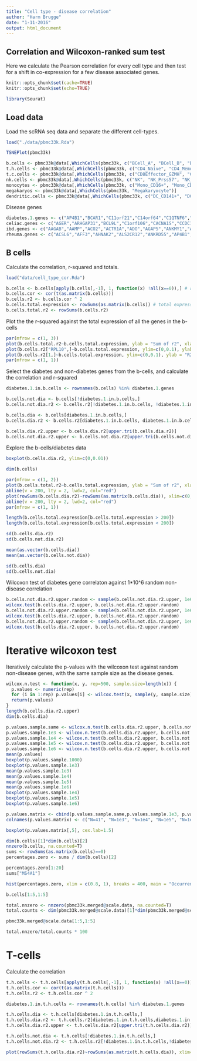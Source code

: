 ```yaml
---
title: "Cell type - disease correlation"
author: "Harm Brugge"
date: "1-11-2016"
output: html_document
---
```


## Correlation and Wilcoxon-ranked sum test

Here we calculate the Pearson correlation for every cell type and then test for a shift in co-expression for a few disease associated genes.

```r
knitr::opts_chunk$set(cache=TRUE)
knitr::opts_chunk$set(echo=TRUE)

library(Seurat)
```

## Load data

Load the scRNA seq data and separate the different cell-types.
```r

load("./data/pbmc33k.Rda")

TSNEPlot(pbmc33k)

b.cells <- pbmc33k@data[,WhichCells(pbmc33k, c("BCell_A", "BCell_B", "BCell_C"))]
t.h.cells <- pbmc33k@data[,WhichCells(pbmc33k, c("CD4_Naive", "CD4_Memory_Antiviral", "CD4_Memory_TIGIT", "CD4_Memory"))]
t.c.cells <- pbmc33k@data[,WhichCells(pbmc33k, c("CD8Effector_GZMH", "CD8Effector_GZMK", "CD8_Memory", "CD8_Naive"))]
nk.cells <- pbmc33k@data[,WhichCells(pbmc33k, c("NK", "NK_Prss57", "NK_XCL1"))]
monocytes <- pbmc33k@data[,WhichCells(pbmc33k, c("Mono_CD16+", "Mono_CD16+_C1qa", "Mono_Apobec3b", "Mono_Apobec3a", "Mono_CD14+", "Mono_CD14+_Inflam", "Mono_CD14+_Antiviral"))]
megakaryos <- pbmc33k@data[,WhichCells(pbmc33k, "Megakaryocyte")]
dendritic.cells <- pbmc33k@data[,WhichCells(pbmc33k, c("DC_CD141+", "DC_CD1C+"))]

```

Disease genes
```r
diabetes.1.genes <- c("AP4B1","BCAR1","C11orf21","C14orf64","C1QTNF6","C7orf71","CCDC101","CCR7","CD226","CDC37P1","CDK2","CLEC16A","CLECL1","CLN3","CSF3","CTLA4","CTSH","DOK6","EIF3C","EIF3CL","ENSG00000232530","ENSG00000241287","ENSG00000256582","ENSG00000257411","ENSG00000258511","ENSG00000261089","ENSG00000264198","ENSG00000266840","ERBB3","FKRP","GDF11","GSDMB","HLA.DMA","HLA.DQA1","HLA.DQB1","HLA.DQB1.AS1","HLA.DQB2","HLA.DRB5","HOTAIRM1","HOXA1","HOXA2","IKZF3","IL27","IL2RA","LIF","MIR320E","NPIPB6","NPIPB7","NPIPB8","NPIPB9","ORMDL3","PRKD2","PTPN2","RAB5B","RABEP2","RPS26","SBK1","SH2B1","SIRPG","SKAP2","STRN4","SULT1A1","SULT1A2","SUOX","TSPAN32","TYK2","ZPBP2")
celiac.genes <- c("AGER","ARHGAP31","BCL9L","C1orf106","CACNA1S","CCDC116","CCR1","CCR2","CCR3","CCRL2","CIITA","CPLX3","CSK","CXCR6","ELMO1","ENSG00000223552","ENSG00000236525","ENSG00000237058","ENSG00000238164","ENSG00000240310","ENSG00000241287","ENSG00000255422","ENSG00000259382","ENSG00000261606","ENSG00000263080","FLT1P1","GPR25","GPSM3","HLA.DMA","HLA.DQB1","HLA.DQB1.AS1","HLA.DRB5","ICOS","ICOSLG","IL18R1","IL1RL1","IRF4","KIAA1109","LMAN1L","LTF","MIR4513","MIR4772","MMEL1","PBX2","PLEK","PTPN2","RMI2","RNF5","THEMIS","TNFRSF14","TTC34","UBASH3A","UBE2L3","ULK3")
ibd.genes <- c("AAGAB","AAMP","ACO2","ACTR1A","ADO","AGAP5","ANKMY1","AP4B1","APEH","ARPC2","ATG16L1","BACH2","BSN","C10orf55","C17orf67","C20orf112","C5orf47","C7orf71","CACNA1S","CALM3","CAMK2G","CARD9","CAST","CCDC116","CCR5","CD226","CD40","CDH3","CEBPB","CELSR3","CISD1","CLN3","COMMD7","CPEB4","CRTC3","CSDC2","CTSW","CUL2","CXCL5","DACT3","DAG1","DENND1B","DESI1","DNLZ","DOCK7","DOK6","EDN3","EFCAB8","EFEMP2","EIF2S2P3","EIF3C","ENSG00000167807","ENSG00000170091","ENSG00000197146","ENSG00000202533","ENSG00000203999","ENSG00000213702","ENSG00000224276","ENSG00000224397","ENSG00000225331","ENSG00000225931","ENSG00000227598","ENSG00000228037","ENSG00000229299","ENSG00000229951","ENSG00000231858","ENSG00000231993","ENSG00000233077","ENSG00000234132","ENSG00000235582","ENSG00000236525","ENSG00000237604","ENSG00000238164","ENSG00000238280","ENSG00000242288","ENSG00000242687","ENSG00000243628","ENSG00000243696","ENSG00000247121","ENSG00000248636","ENSG00000249141","ENSG00000251572","ENSG00000254275","ENSG00000256428","ENSG00000256914","ENSG00000257582","ENSG00000261089","ENSG00000261338","ENSG00000261662","ENSG00000262820","ENSG00000266786","ENSG00000266840","ENSG00000267607","ENSG00000268810","ENSG00000269151","ENSG00000269292","ENSG00000269636","ERAP1","ERAP2","ERGIC1","FADS1","FADS2","FEN1","FIBP","FOXR1","FUT2","GNA12","GNG8","GPBAR1","GPR25","GSDMB","HLA.DRB5","HLA.DRB6","HOTAIRM1","HOXA1","HOXA2","ICAM1","ICAM4","ICAM5","ICOSLG","IL18R1","IL1RL1","IL23R","IL27","IL6ST","INPP5D","IP6K2","IPMK","IRF5","IRGM","ITGAL","ITIH4","ITM2BP1","KIF11","KIR2DL1","KIR3DL1","KIR3DL2","KSR1","LIME1","LNPEP","LRRK2","LY75","LY75.CD302","MAP3K8","MAPRE1","MEI1","MIR1908","MIR3939","MIR4772","MIR611","MMEL1","MRPL20","MRPL23","MST1","MUS81","MXRA8","MYRF","NDFIP1","NFATC1","NFKB1","NKX2.3","NOTCH2","NPIPB6","NPIPB7","NPIPB8","NPIPB9","NTN5","ORMDL3","P4HA2","PARK7","PEBP1P3","PF4","PFKFB4","PLAU","PLCH2","PLCL1","PMM1","POLR3H","PPP5C","PPP5D1","PRKAB1","PRKCB","PSMB8","PSMB9","PTGIR","PTGS2","PTPN2","PTPRC","RASGRP1","RBM22","REG4","RFTN2","RIPK2","RN7SL657P","RNASET2","RNF145","RNFT1","RPL9P29","RPS6KA2","SAG","SCNN1D","SEC1P","SKAP2","SLC22A5","SLC25A20","SLC26A6","SLC2A4RG","SLC35C2","SLC35D1","SLMO2","SMIM3","SMURF1","SNAPC4","SP140","SUFU","SULT1A2","SYNGR1","TEF","TM9SF4","TMBIM1","TMEM180","TMEM258","TNFRSF14","TNFSF8","TOB2","TSPAN14","TYK2","UBE2L3","UBQLN4","USP36","ZBTB38","ZBTB46","ZFP90","ZGLP1","ZGPAT","ZNF300P1","ZNF831","ZPBP2")
rheuma.genes <- c("ACSL6","AFF3","AHNAK2","ALS2CR12","ANKRD55","AP4B1","ARAP1","ARAP1-AS2","ARID5B","ATG5","BCL9L","BLK","CCDC157","CCR6","CD226 ","CD40","CD5","CFLAR","CTLA4","DDX6","ENSG00000228403","ENSG00000230955","ENSG00000237058","ENSG00000238164","ENSG00000254275","ENSG00000254774","ENSG00000255354","ENSG00000255518","ENSG00000256914","ENSG00000262211","ENSG00000264198","ENSG00000266840","ENSG00000267520","ENSG00000269468","ENSG00000269954","ERBB3","FADS1","FADS2","FAM167A","GPSM3","GSDMB","HLA-DQA1","HLA-DQA2","HLA-DRB1","HLA-DRB5","HLA-DRB6","HLA-DRB9","IFNAR1","IL6R","IL6ST","INPP5B","IRF5","JAZF1","KCTD20","MED1","MMEL1","MYRF","NOTCH4","ORMDL3","PADI4","PAM","PBX2","PDE2A","PHF19","PSMD5","RPS26","RTKN2","SHE","SLC35C2","SPRED2","SUOX","SYNGR1","TBC1D10A","TNFRSF14","TRAF1","TTC34","UBASH3A","UTS2","VPS37C","ZPBP2")
```

## B cells

Calculate the correlation, r-squared and totals.
```r
load("data/cell_type_cor.Rda")

b.cells <- b.cells[apply(b.cells[,-1], 1, function(x) !all(x==0)),] # remove zero rows
b.cells.cor <- cor(t(as.matrix(b.cells)))
b.cells.r2 <- b.cells.cor ^ 2
b.cells.total.expression <- rowSums(as.matrix(b.cells)) # total expression per gene
b.cells.total.r2 <- rowSums(b.cells.r2)
```

Plot the the r-squared against the total expression of all the genes in the b-cells
```r
par(mfrow = c(1, 3))
plot(b.cells.total.r2~b.cells.total.expression, ylab = "Sum of r2", xlab ="Total expression", main = "All genes", cex.lab = 1.5, cex.main = 1.5, pch=20, col=rgb(0,0,0,alpha=0.4), cex=0.5)
plot(b.cells.r2["RPL10",]~b.cells.total.expression, ylim=c(0,0.1), ylab = "R2", xlab ="Total expression", main = "Highly expressed gene", cex.lab = 1.5, cex.main = 1.5, pch=20, col=rgb(0,0,0,alpha=0.4), cex=0.5)
plot(b.cells.r2[1,]~b.cells.total.expression, ylim=c(0,0.1), ylab = "R2", xlab ="Total expression", main = "Lowly expressed gene", cex.lab = 1.5, cex.main = 1.5, pch=20, col=rgb(0,0,0,alpha=0.4), cex=0.5)
par(mfrow = c(1, 1))


```

Select the diabetes and non-diabetes genes from the b-cells, and calculate the correlation and r-squared
```r
diabetes.1.in.b.cells <- rownames(b.cells) %in% diabetes.1.genes

b.cells.not.dia <- b.cells[!diabetes.1.in.b.cells,]
b.cells.not.dia.r2 <- b.cells.r2[!diabetes.1.in.b.cells, !diabetes.1.in.b.cells]

b.cells.dia <- b.cells[diabetes.1.in.b.cells,]
b.cells.dia.r2 <- b.cells.r2[diabetes.1.in.b.cells, diabetes.1.in.b.cells]

b.cells.dia.r2.upper <- b.cells.dia.r2[upper.tri(b.cells.dia.r2)]
b.cells.not.dia.r2.upper <- b.cells.not.dia.r2[upper.tri(b.cells.not.dia.r2)]
```

Explore the b-cells/diabetes data
```r
boxplot(b.cells.dia.r2, ylim=c(0,0.01))

dim(b.cells)

par(mfrow = c(1, 2))
plot(b.cells.total.r2~b.cells.total.expression, ylab = "Sum of r2", xlab ="Total expression", main = "All genes", cex.lab = 1.2, cex.main = 1.5, pch=20, col=rgb(0,0,0,alpha=0.4), cex=0.5)
abline(v = 200, lty = 2, lwd=2, col="red")
plot(rowSums(b.cells.dia.r2)~rowSums(as.matrix(b.cells.dia)), xlim=c(0,10000), ylab = "Sum of r2", xlab ="Total expression", main = "Diabetes genes", cex.lab = 1.2, cex.main = 1.5, pch=20)
abline(v = 200, lty = 2, lwd=2, col="red")
par(mfrow = c(1, 1))

length(b.cells.total.expression[b.cells.total.expression > 200])
length(b.cells.total.expression[b.cells.total.expression < 200])

sd(b.cells.dia.r2)
sd(b.cells.not.dia.r2)

mean(as.vector(b.cells.dia))
mean(as.vector(b.cells.not.dia))

sd(b.cells.dia)
sd(b.cells.not.dia)
```

Wilcoxon test of diabetes gene correlaton against 1*10^6 random non-disease correlation 
```r
b.cells.not.dia.r2.upper.random <- sample(b.cells.not.dia.r2.upper, 1e6)
wilcox.test(b.cells.dia.r2.upper, b.cells.not.dia.r2.upper.random)
b.cells.not.dia.r2.upper.random <- sample(b.cells.not.dia.r2.upper, 1e6)
wilcox.test(b.cells.dia.r2.upper, b.cells.not.dia.r2.upper.random)
b.cells.not.dia.r2.upper.random <- sample(b.cells.not.dia.r2.upper, 1e6)
wilcox.test(b.cells.dia.r2.upper, b.cells.not.dia.r2.upper.random)
```


# Iterative wilcoxon test

Iteratively calculate the p-values with the wilcoxon test against random non-disease genes, with the same sample size as the disease genes.
```r
wilcox.n.test <- function(x, y, rep=500, sample.size=length(x)) {
  p.values <- numeric(rep)
  for (i in 1:rep) p.values[i] <- wilcox.test(x, sample(y, sample.size))$p.value
  return(p.values)
}
length(b.cells.dia.r2.upper)
dim(b.cells.dia)

p.values.sample.same <- wilcox.n.test(b.cells.dia.r2.upper, b.cells.not.dia.r2.upper)
p.values.sample.1e3 <- wilcox.n.test(b.cells.dia.r2.upper, b.cells.not.dia.r2.upper, rep=500, sample.size = 1e3)
p.values.sample.1e4 <- wilcox.n.test(b.cells.dia.r2.upper, b.cells.not.dia.r2.upper, rep=500, sample.size = 1e4)
p.values.sample.1e5 <- wilcox.n.test(b.cells.dia.r2.upper, b.cells.not.dia.r2.upper, rep=500, sample.size = 1e5)
p.values.sample.1e6 <- wilcox.n.test(b.cells.dia.r2.upper, b.cells.not.dia.r2.upper, rep=500, sample.size = 1e6)
mean(p.values)
boxplot(p.values.sample.1000)
boxplot(p.values.sample.1e3)
mean(p.values.sample.1e3)
mean(p.values.sample.1e4)
mean(p.values.sample.1e5)
mean(p.values.sample.1e6)
boxplot(p.values.sample.1e4)
boxplot(p.values.sample.1e5)
boxplot(p.values.sample.1e6)

p.values.matrix <- cbind(p.values.sample.same,p.values.sample.1e3, p.values.sample.1e4, p.values.sample.1e5, p.values.sample.1e6)
colnames(p.values.matrix) <- c("N=41", "N=1e3", "N=1e4", "N=1e5", "N=1e6")

boxplot(p.values.matrix[,5], cex.lab=1.5)

dim(b.cells)[1]*dim(b.cells)[2]
nnzero(b.cells, na.counted=T)
sums <- rowSums(as.matrix(b.cells)==0)
percentages.zero <- sums / dim(b.cells)[2]

percentages.zero[1:20]
sums["MS4A1"]

hist(percentages.zero, xlim = c(0.8, 1), breaks = 400, main = "Occurrence of zero values", xlab = "Zero values")

b.cells[1:5,1:5]

total.nnzero <- nnzero(pbmc33k.merged@scale.data, na.counted=T)
total.counts <- dim(pbmc33k.merged@scale.data)[1]*dim(pbmc33k.merged@scale.data)[2]

pbmc33k.merged@scale.data[1:5,1:5]

total.nnzero/total.counts * 100
```

# T-cells

Calculate the correlation
```r
t.h.cells <- t.h.cells[apply(t.h.cells[,-1], 1, function(x) !all(x==0)),]
t.h.cells.cor <- cor(t(as.matrix(t.h.cells)))
t.h.cells.r2 <- t.h.cells.cor ^ 2

diabetes.1.in.t.h.cells <- rownames(t.h.cells) %in% diabetes.1.genes

t.h.cells.dia <- t.h.cells[diabetes.1.in.t.h.cells,]
t.h.cells.dia.r2 <- t.h.cells.r2[diabetes.1.in.t.h.cells,diabetes.1.in.t.h.cells]
t.h.cells.dia.r2.upper <- t.h.cells.dia.r2[upper.tri(t.h.cells.dia.r2)]

t.h.cells.not.dia <- t.h.cells[!diabetes.1.in.t.h.cells,]
t.h.cells.not.dia.r2 <- t.h.cells.r2[!diabetes.1.in.t.h.cells,!diabetes.1.in.t.h.cells]
```


```r
plot(rowSums(t.h.cells.dia.r2)~rowSums(as.matrix(t.h.cells.dia)), xlim=c(0,2000))
```


```r

```


```r

```


```r

```



